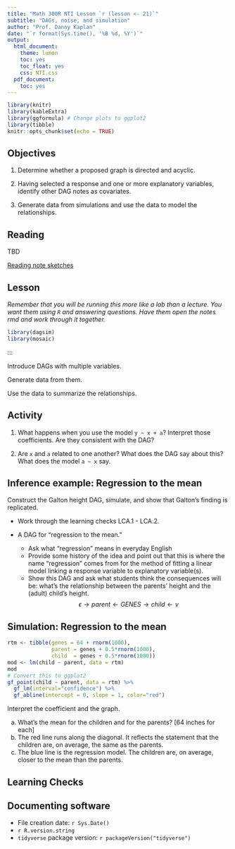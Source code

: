```yaml
---
title: "Math 300R NTI Lesson `r (lesson <- 21)`"
subtitle: "DAGs, noise, and simulation"
author: "Prof. Danny Kaplan"
date: "`r format(Sys.time(), '%B %d, %Y')`"
output:
  html_document:
    theme: lumen
    toc: yes
    toc_float: yes
    css: NTI.css
  pdf_document:
    toc: yes
---
```



```r
library(knitr)
library(kableExtra)
library(ggformula) # Change plots to ggplot2
library(tibble)
knitr::opts_chunk$set(echo = TRUE)
```

## Objectives

#. Determine whether a proposed graph is directed and acyclic.

#. Having selected a response and one or more explanatory variables, identify other DAG notes as covariates. 

#. Generate data from simulations and use the data to model the relationships.


## Reading

TBD

[Reading note sketches](../Reading-notes/Reading-notes-lesson-21.qmd)



## Lesson

*Remember that you will be running this more like a lab than a lecture. You want them using `R` and answering questions. Have them open the notes rmd and work through it together.*


```r
library(dagsim)
library(mosaic)
```
:::

Introduce DAGs with multiple variables.

Generate data from them.

Use the data to summarize the relationships. 




::: {.callout-tip icon=false}
## Activity

1. What happens when you use the model `y ~ x + a`? Interpret those coefficients. Are they consistent with the DAG?

2. Are `x` and `a` related to one another? What does the DAG say about this? What does the model `a ~ x` say.
:::





::: {.callout-note}
## Inference example: Regression to the mean

Construct the Galton height DAG, simulate, and show that Galton's finding is replicated. 


:::

+ Work through the learning checks LCA.1 - LCA.2.

+ A DAG for "regression to the mean."
    - Ask what "regression" means in everyday English
    - Provide some history of the idea and point out that this is where the name "regression" comes from for the method of fitting a linear model linking a response variable to explanatory variable(s).
    - Show this DAG and ask what students think the consequences will be: what's the relationship between the parents' height and the (adult) child's height.
$$\epsilon \rightarrow parent \longleftarrow GENES \longrightarrow child \leftarrow \nu$$

::: {.callout-note}
## Simulation: Regression to the mean

```r
rtm <- tibble(genes = 64 + rnorm(1000), 
              parent = genes + 0.5*rnorm(1000), 
              child  = genes + 0.5*rnorm(1000))
mod <- lm(child ~ parent, data = rtm) 
mod
# Convert this to ggplot2
gf_point(child ~ parent, data = rtm) %>%
  gf_lm(interval="confidence") %>%
  gf_abline(intercept = 0, slope = 1, color="red")
```

Interpret the coefficient and the graph.

a. What's the mean for the children and for the parents? [64 inches for each]
b. The red line runs along the diagonal. It reflects the statement that the children are, on average, the same as the parents.
c. The blue line is the regression model. The children are, on average, closer to the mean than the parents.

:::


## Learning Checks



## Documenting software

  * File creation date: `r Sys.Date()`
  * `r R.version.string`
  * `tidyverse` package version: `r packageVersion("tidyverse")`

